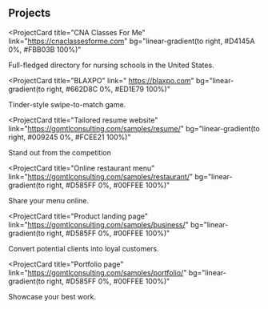 ## Projects

<ProjectCard
  title="CNA Classes For Me"
  link="https://cnaclassesforme.com"
  bg="linear-gradient(to right, #D4145A 0%, #FBB03B 100%)"
>
  Full-fledged directory for nursing schools in the United States.
</ProjectCard>

<ProjectCard
  title="BLAXPO"
  link=" https://blaxpo.com"
  bg="linear-gradient(to right, #662D8C 0%, #ED1E79 100%)"
>
  Tinder-style swipe-to-match game.
</ProjectCard>

<ProjectCard
  title="Tailored resume website"
  link="https://gomtlconsulting.com/samples/resume/"
  bg="linear-gradient(to right, #009245 0%, #FCEE21 100%)"
>
  Stand out from the competition</ProjectCard>

<ProjectCard
  title="Online restaurant menu"
  link="https://gomtlconsulting.com/samples/restaurant/"
  bg="linear-gradient(to right, #D585FF 0%, #00FFEE 100%)"
>
 Share your menu online.
</ProjectCard>

<ProjectCard
  title="Product landing page"
  link="https://gomtlconsulting.com/samples/business/"
  bg="linear-gradient(to right, #D585FF 0%, #00FFEE 100%)"
>
 Convert potential clients into loyal customers.
</ProjectCard>

<ProjectCard
  title="Portfolio page"
  link="https://gomtlconsulting.com/samples/portfolio/"
  bg="linear-gradient(to right, #D585FF 0%, #00FFEE 100%)"
>
 Showcase your best work.
</ProjectCard>